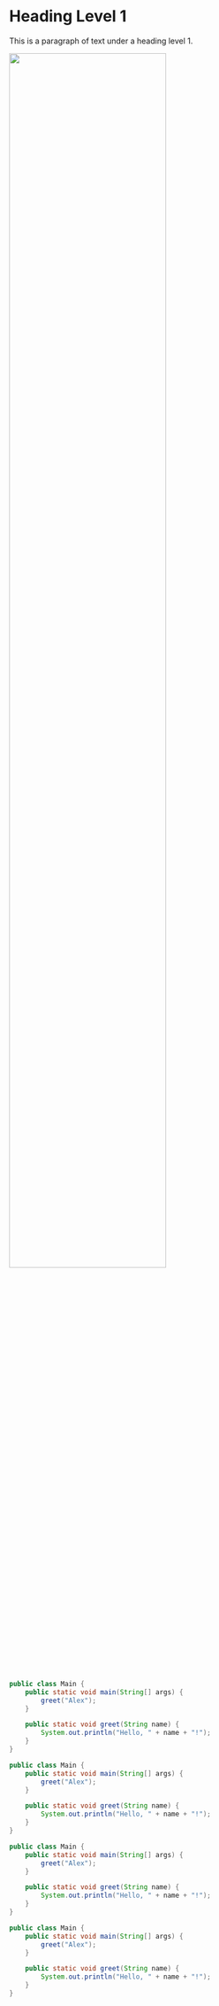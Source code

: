 
# Heading Level 1

This is a paragraph of text under a heading level 1.

  <img src="https://github.com/abyanmajid/yankan/assets/108279046/e7245f09-26f5-43db-9c22-93072839230a" width="75%" height="auto"/>

```java
public class Main {
	public static void main(String[] args) {
		greet("Alex");
	}

	public static void greet(String name) {
		System.out.println("Hello, " + name + "!");
	}
}
```

```java
public class Main {
	public static void main(String[] args) {
		greet("Alex");
	}

	public static void greet(String name) {
		System.out.println("Hello, " + name + "!");
	}
}
```
```java
public class Main {
	public static void main(String[] args) {
		greet("Alex");
	}

	public static void greet(String name) {
		System.out.println("Hello, " + name + "!");
	}
}
```
```java
public class Main {
	public static void main(String[] args) {
		greet("Alex");
	}

	public static void greet(String name) {
		System.out.println("Hello, " + name + "!");
	}
}
```
